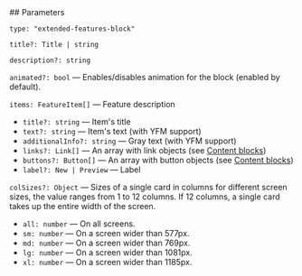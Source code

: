 

<Meta of={ExtendedFeaturesStories} />

<StoryTemplate>
## Parameters

`type: "extended-features-block"`

`title?: Title | string`

`description?: string`

`animated?: bool` — Enables/disables animation for the block (enabled by default).

`items: FeatureItem[]` — Feature description

- `title?: string` — Item's title
- `text?: string` — Item's text (with YFM support)
- `additionalInfo?: string` — Gray text (with YFM support)
- `links?: Link[]` — An array with link objects (see [Content blocks](?path=/story/information--common-types&viewMode=docs))
- `buttons?: Button[]` — An array with button objects (see [Content blocks](?path=/story/information--common-types&viewMode=docs))
- `label?: New | Preview` — Label

`colSizes?: Object` — Sizes of a single card in columns for different screen sizes, the value ranges from 1 to 12 columns. If 12 columns, a single card takes up the entire width of the screen.

- `all: number` — On all screens.
- `sm: number` — On a screen wider than 577px.
- `md: number` — On a screen wider than 769px.
- `lg: number` — On a screen wider than 1081px.
- `xl: number` — On a screen wider than 1185px.
</StoryTemplate>

